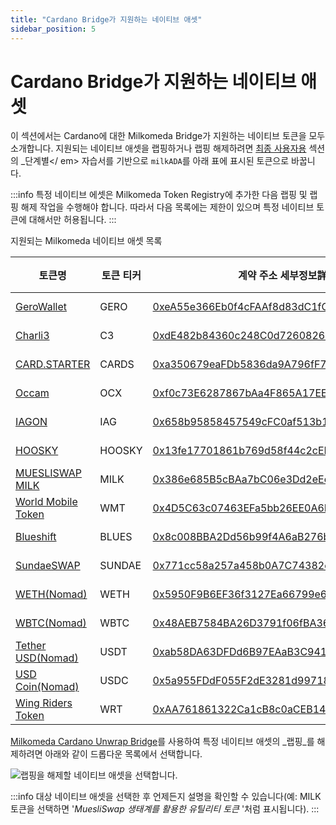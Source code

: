```yaml
---
title: "Cardano Bridge가 지원하는 네이티브 애셋"
sidebar_position: 5
---
```



# Cardano Bridge가 지원하는 네이티브 애셋

이 섹션에서는 Cardano에 대한 Milkomeda Bridge가 지원하는 네이티브 토큰을 모두 소개합니다. 지원되는 네이티브 애셋을 랩핑하거나 랩핑 해제하려면 [최종 사용자용](./) 섹션의 _단계별</ em> 자습서를 기반으로 `milkADA`를 아래 표에 표시된 토큰으로 바꿉니다.</p>

:::info
특정 네이티브 에셋은 Milkomeda Token Registry에 추가한 다음 랩핑 및 랩핑 해제 작업을 수행해야 합니다. 따라서 다음 목록에는 제한이 있으며 특정 네이티브 토큰에 대해서만 허용됩니다.
:::

지원되는 Milkomeda 네이티브 애셋 목록

| 토큰명                                                 | 토큰 티커  | 계약 주소 세부정보詳細                                                                                                                                                        | 토큰 유형  |
| --------------------------------------------------- | ------ | ------------------------------------------------------------------------------------------------------------------------------------------------------------------- | ------ |
| [GeroWallet](https://gerowallet.io/)                | GERO   | [0xeA55e366Eb0f4cFAAf8d83dC1fC7286F11b5b1cb](https://explorer-mainnet-cardano-evm.c1.milkomeda.com/address/0xeA55e366Eb0f4cFAAf8d83dC1fC7286F11b5b1cb/transactions) | ERC-20 |
| [Charli3](https://charli3.io/)                      | C3     | [0xdE482b84360c248C0d7260826a8B06a5A837235d](https://explorer-mainnet-cardano-evm.c1.milkomeda.com/address/0xdE482b84360c248C0d7260826a8B06a5A837235d/transactions) | ERC-20 |
| [CARD.STARTER](https://www.cardstarter.io/)         | CARDS  | [0xa350679eaFDb5836da9A796fF721a1fd8415c75F](https://explorer-mainnet-cardano-evm.c1.milkomeda.com/address/0xa350679eaFDb5836da9A796fF721a1fd8415c75F/transactions) | ERC-20 |
| [Occam](https://occam.fi/)                          | OCX    | [0xf0c73E6287867bAa4F865A17EE711ec989c78AC0](https://explorer-mainnet-cardano-evm.c1.milkomeda.com/address/0xf0c73E6287867bAa4F865A17EE711ec989c78AC0/transactions) | ERC-20 |
| [IAGON](https://iagon.com/)                         | IAG    | [0x658b95858457549cFC0af513b1b902aB0F6E6946](https://explorer-mainnet-cardano-evm.c1.milkomeda.com/address/0x658b95858457549cFC0af513b1b902aB0F6E6946/transactions) | ERC-20 |
| [HOOSKY](https://hosky.io/)                         | HOOSKY | [0x13fe17701861b769d58f44c2cEBd918886d3D205](https://explorer-mainnet-cardano-evm.c1.milkomeda.com/address/0x13fe17701861b769d58f44c2cEBd918886d3D205/transactions) | ERC-20 |
| [MUESLISWAP MILK](https://muesliswap.com/)          | MILK   | [0x386e685B5cBAa7bC06e3Dd2eEcDC56105076e4Fa](https://explorer-mainnet-cardano-evm.c1.milkomeda.com/address/0x386e685B5cBAa7bC06e3Dd2eEcDC56105076e4Fa/transactions) | ERC-20 |
| [World Mobile Token](https://worldmobiletoken.com/) | WMT    | [0x4D5C63c07463EFa5bb26EE0A6D8C39dd0e3DaBD9](https://explorer-mainnet-cardano-evm.c1.milkomeda.com/address/0x4D5C63c07463EFa5bb26EE0A6D8C39dd0e3DaBD9/transactions) | ERC-20 |
| [Blueshift](https://blueshift.fi/)                  | BLUES  | [0x8c008BBA2Dd56b99f4A6aB276bE3a478cB075F0C](https://explorer-mainnet-cardano-evm.c1.milkomeda.com/address/0x8c008BBA2Dd56b99f4A6aB276bE3a478cB075F0C/transactions) | ERC-20 |
| [SundaeSWAP](https://sundaeswap.finance/)           | SUNDAE | [0x771cc58a257a458b0A7C74382eA1C4EF856B80a8](https://explorer-mainnet-cardano-evm.c1.milkomeda.com/address/0x771cc58a257a458b0A7C74382eA1C4EF856B80a8/transactions) | ERC-20 |
| [WETH(Nomad)](https://app.nomad.xyz/)               | WETH   | [0x5950F9B6EF36f3127Ea66799e64D0ea1f5fdb9D1](https://explorer-mainnet-cardano-evm.c1.milkomeda.com/address/0x5950F9B6EF36f3127Ea66799e64D0ea1f5fdb9D1/transactions) | ERC-20 |
| [WBTC(Nomad)](https://app.nomad.xyz/)               | WBTC   | [0x48AEB7584BA26D3791f06fBA360dB435B3d7A174](https://explorer-mainnet-cardano-evm.c1.milkomeda.com/address/0x48AEB7584BA26D3791f06fBA360dB435B3d7A174/transactions) | ERC-20 |
| [Tether USD(Nomad)](https://app.nomad.xyz/)         | USDT   | [0xab58DA63DFDd6B97EAaB3C94165Ef6f43d951fb2](https://explorer-mainnet-cardano-evm.c1.milkomeda.com/address/0xab58DA63DFDd6B97EAaB3C94165Ef6f43d951fb2/transactions) | ERC-20 |
| [USD Coin(Nomad)](https://app.nomad.xyz/)           | USDC   | [0x5a955FDdF055F2dE3281d99718f5f1531744B102](https://explorer-mainnet-cardano-evm.c1.milkomeda.com/address/0x5a955FDdF055F2dE3281d99718f5f1531744B102/transactions) | ERC-20 |
| [Wing Riders Token](https://www.wingriders.com/)    | WRT    | [0xAA761861322Ca1cB8c0aCEB1471B3B5AF81de5A6](https://explorer-mainnet-cardano-evm.c1.milkomeda.com/address/0xAA761861322Ca1cB8c0aCEB1471B3B5AF81de5A6/transactions) | ERC-20 |

[Milkomeda Cardano Unwrap Bridge](https://cardano-bridge.milkomeda.com/bridge)를 사용하여 특정 네이티브 애셋의 _랩핑_를 해제하려면 아래와 같이 드롭다운 목록에서 선택합니다.

<img className="img-full" src={nativeAssetUnwrapping} alt="랩핑을 해제할 네이티브 애셋을 선택합니다." />

:::info 대상 네이티브 애셋을 선택한 후 언제든지 설명을 확인할 수 있습니다(예: MILK 토큰을 선택하면 '_MuesliSwap 생태계를 활용한 유틸리티 토큰_ '처럼 표시됩니다). :::
